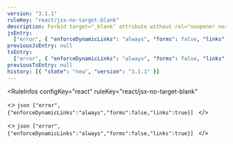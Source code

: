 ```yaml
---
version: "3.1.1"
ruleKey: "react/jsx-no-target-blank"
description: Forbid target="_blank" attribute without rel="noopener noreferrer"
jsEntry:
  ["error", { "enforceDynamicLinks": "always", "forms": false, "links": true }]
previousJsEntry: null
tsEntry:
  ["error", { "enforceDynamicLinks": "always", "forms": false, "links": true }]
previousTsEntry: null
history: [{ "state": "new", "version": "3.1.1" }]
---
```


<RuleInfos 
  configKey="react" 
  ruleKey="react/jsx-no-target-blank" 
>
  <>
    ```json
    ["error",{"enforceDynamicLinks":"always","forms":false,"links":true}]
    ```
  </>

  <>
    ```json
    ["error",{"enforceDynamicLinks":"always","forms":false,"links":true}]
    ```
  </>
</RuleInfos>

